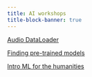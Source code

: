 ```yaml
---
title: AI workshops
title-block-banner: true
---
```


:::{layout="[5, 5, 5, -5]"}

:::{.card .mb-3}

:::{.card-body2}

[Audio DataLoader](pt/ws_audio_dataloader.qmd){.card-title-ws .stretched-link}

:::

:::

:::{.card .mb-3}

:::{.card-body2}

[Finding pre-trained models](pt/ws_pretrained_models.qmd){.card-title-ws .stretched-link}

:::

:::

:::{.card .mb-3}

:::{.card-body2}

[Intro ML for the humanities](ws_hss_intro.qmd){.card-title-ws .stretched-link}

:::

:::

:::
     
